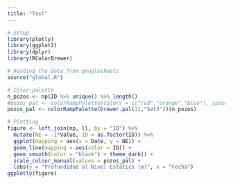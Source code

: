 ---
title: "Test"
---

```{r}
# Setup
library(plotly)
library(ggplot2)
library(dplyr)
library(RColorBrewer)

# Reading the data from googlesheets
source("global.R")

# Color palette
n_pozos <- np$ID %>% unique() %>% length()
#pozos_pal <- colorRampPalette(colors = c("red","orange","blue"), space = "Lab")(n_pozos)
pozos_pal <- colorRampPalette(brewer.pal(12,"Set3"))(n_pozos)

# Plotting
figure <- left_join(np, ll, by = "ID") %>% 
  mutate(NE = -1*Value, ID = as.factor(ID)) %>% 
  ggplot(mapping = aes(x = Date, y = NE)) + 
  geom_line(mapping = aes(color = ID)) + 
  geom_smooth(color = "black") + theme_dark() + 
  scale_colour_manual(values = pozos_pal) +
  labs(y = "Profundidad al Nivel Estático (m)", x = "Fecha")
ggplotly(figure)

```

